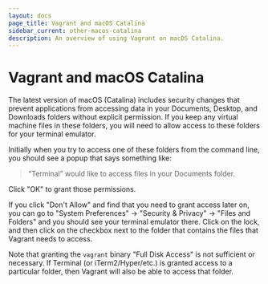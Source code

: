 ```yaml
---
layout: docs
page_title: Vagrant and macOS Catalina
sidebar_current: other-macos-catalina
description: An overview of using Vagrant on macOS Catalina.
---
```


# Vagrant and macOS Catalina

The latest version of macOS (Catalina) includes security changes that prevent
applications from accessing data in your Documents, Desktop, and Downloads
folders without explicit permission. If you keep any virtual machine files in
these folders, you will need to allow access to these folders for your terminal
emulator.

Initially when you try to access one of these folders from the command line, you
should see a popup that says something like:

> “Terminal” would like to access files in your Documents folder.

Click "OK" to grant those permissions.

If you click "Don't Allow" and find that you need to grant access later on, you
can go to "System Preferences" -> "Security & Privacy" -> "Files and Folders"
and you should see your terminal emulator there. Click on the lock, and then
click on the checkbox next to the folder that contains the files that Vagrant
needs to access.

Note that granting the `vagrant` binary "Full Disk Access" is not sufficient or
necessary. If Terminal (or iTerm2/Hyper/etc.) is granted access to a particular
folder, then Vagrant will also be able to access that folder.
